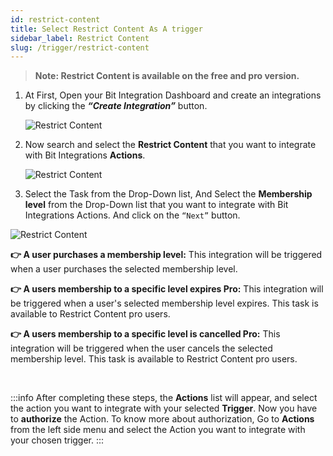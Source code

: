 ```yaml
---
id: restrict-content
title: Select Restrict Content As A trigger
sidebar_label: Restrict Content
slug: /trigger/restrict-content
---
```



> **Note: Restrict Content is available on the free and pro version.**

1. At First, Open your Bit Integration Dashboard and create an integrations by clicking the **_“Create Integration”_** button.

   <Image src="trigger/_create-integrations" alt="Restrict Content" w="1020" h="350" />

2. Now search and select the **Restrict Content** that you want to integrate with Bit Integrations **Actions**.

   <Image src="trigger/restrict-content/select-trigger" alt="Restrict Content" w="1020" h="350" />

3.	Select the Task from the Drop-Down list, And Select the **Membership level** from the Drop-Down list that you want to integrate with Bit Integrations Actions. And click on the `“Next”` button.

   <Image src="trigger/restrict-content/select-form-or-task-name" alt="Restrict Content" w="1020" h="350"/>

**👉 A user purchases a membership level:** This integration will be triggered when a user purchases the selected membership level.

**👉 A users membership to a specific level expires Pro:** This integration will be triggered when a user's selected membership level expires. This task is available to Restrict Content pro users.

**👉 A users membership to a specific level is cancelled Pro:** This integration will be triggered when the user cancels the selected membership level. This task is available to Restrict Content pro users.
 

<br/>

:::info
  After completing these steps, the **Actions** list will appear, and select the action you want to integrate with your selected **Trigger**. Now you have to **authorize** the Action. To know more about authorization, Go to **Actions** from the left side menu and select the Action you want to integrate with your chosen trigger.
:::

<Feedback/>